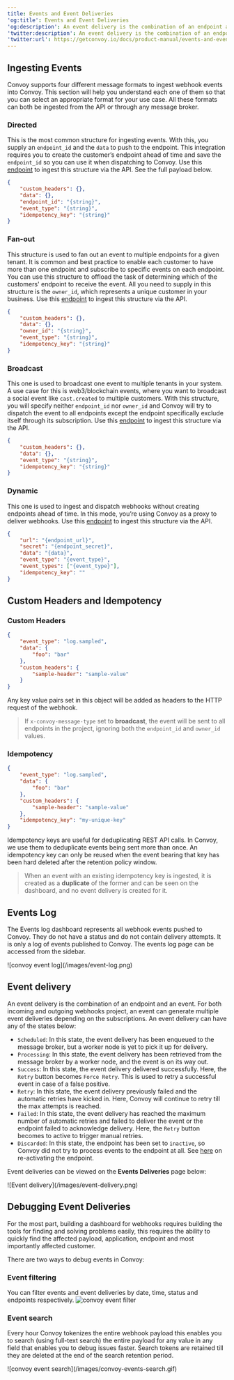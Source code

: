 ```yaml
---
title: Events and Event Deliveries
'og:title': Events and Event Deliveries
'og:description': An event delivery is the combination of an endpoint and an event. For both incoming and outgoing webhooks project, an event can generate multiple event deliveries depending on the subscriptions.
'twitter:description': An event delivery is the combination of an endpoint and an event. For both incoming and outgoing webhooks project, an event can generate multiple event deliveries depending on the subscriptions.
'twitter:url': https://getconvoy.io/docs/product-manual/events-and-event-deliveries
---
```


## Ingesting Events

Convoy supports four different message formats to ingest webhook events into Convoy.
This section will help you understand each one of them so that you can select an appropriate format for your use case.
All these formats can both be ingested from the API or through any message broker.

### Directed

This is the most common structure for ingesting events. With this, you supply an `endpoint_id` and the `data` to push to the endpoint.
This integration requires you to create the customer’s endpoint ahead of time and save the `endpoint_id` so you can use it when dispatching to Convoy.
Use this [endpoint](/api-reference/events/create-an-event) to ingest this structure via the API. See the full payload below.

```json Directed event example
{
	"custom_headers": {},
	"data": {},
	"endpoint_id": "{string}",
	"event_type": "{string}",
	"idempotency_key": "{string}"
}
```

### Fan-out

This structure is used to fan out an event to multiple endpoints for a given tenant.
It is common and best practice to enable each customer
to have more than one endpoint and subscribe to specific events on each endpoint.
You can use this structure to offload the task of determining which of the customers' endpoint to receive the event.
All you need to supply in this structure is the `owner_id`, which represents a unique customer in your business.
Use this [endpoint](/api-reference/events/fan-out-an-event) to ingest this structure via the API.

```json Fanout event example
{
	"custom_headers": {},
	"data": {},
	"owner_id": "{string}",
	"event_type": "{string}",
	"idempotency_key": "{string}"
}
```

### Broadcast

This one is used to broadcast one event to multiple tenants in your system.
A use case for this is web3/blockchain events,
where you want to broadcast a social event like `cast.created` to multiple customers.
With this structure,
you will specify
neither `endpoint_id` nor `owner_id` and Convoy will try
to dispatch the event to all endpoints except the endpoint specifically exclude itself through its subscription.
Use this [endpoint](/api-reference/events/create-a-broadcast-event) to ingest this structure via the API.

```json Broadcast event example
{
	"custom_headers": {},
	"data": {},
	"event_type": "{string}",
	"idempotency_key": "{string}"
}
```

### Dynamic

This one is used to ingest and dispatch webhooks without creating endpoints ahead of time.
In this mode, you’re using Convoy as a proxy to deliver webhooks. Use this [endpoint](/api-reference/events/dynamic-events) to ingest this structure via the API.

```json Dynamic event example
{
	"url": "{endpoint_url}",
	"secret": "{endpoint_secret}",
	"data": "{data}",
	"event_type": "{event_type}",
	"event_types": ["{event_type}"],
	"idempotency_key": ""
}
```

## Custom Headers and Idempotency

### Custom Headers

```json Custom header example
{
	"event_type": "log.sampled",
	"data": {
		"foo": "bar"
	},
	"custom_headers": {
		"sample-header": "sample-value"
	}
}
```

Any key value pairs set in this object will be added as headers to the HTTP request of the webhook.

> If `x-convoy-message-type` set to **broadcast**, the event will be sent to all endpoints in the project, ignoring both the `endpoint_id` and `owner_id` values.

### Idempotency

```json Idempotency example
{
	"event_type": "log.sampled",
	"data": {
		"foo": "bar"
	},
	"custom_headers": {
		"sample-header": "sample-value"
	},
	"idempotency_key": "my-unique-key"
}
```

Idempotency keys are useful for deduplicating REST API calls.
In Convoy, we use them to deduplicate events being sent more than once.
An idempotency key can only be reused when the event bearing that key has been hard deleted after the retention policy window.

> When an event with an existing idempotency key is ingested, it is created as a **duplicate**
> of the former and can be seen on the dashboard, and no event delivery is created for it.

## Events Log

The Events log dashboard represents all webhook events pushed to Convoy.
They do not have a status and do not contain delivery attempts.
It is only a log of events published to Convoy.
The events log page can be accessed from the sidebar.

<Frame>![convoy event log](/images/event-log.png)</Frame>

## Event delivery

An event delivery is the combination of an endpoint and an event.
For both incoming and outgoing webhooks project,
an event can generate multiple event deliveries depending on the subscriptions.
An event delivery can have any of the states below:

-   `Scheduled`: In this state, the event delivery has been enqueued to the message broker, but a worker node is yet to pick it up for delivery.
-   `Processing`: In this state, the event delivery has been retrieved from the message broker by a worker node, and the event is on its way out.
-   `Success`: In this state, the event delivery delivered successfully. Here, the `Retry` button becomes `Force Retry`. This is used to retry a successful event in case of a false positive.
-   `Retry`: In this state, the event delivery previously failed and the automatic retries have kicked in. Here, Convoy will continue to retry till the max attempts is reached.
-   `Failed`: In this state, the event delivery has reached the maximum number of automatic retries and failed to deliver the event or the endpoint failed to acknowledge delivery. Here, the `Retry` button becomes to active to trigger manual retries.
-   `Discarded`: In this state, the endpoint has been set to `inactive`, so Convoy did not try to process events to the endpoint at all. See [here](https://getconvoy.io/docs/product-manual/endpoints#endpoint-state) on re-activating the endpoint.

Event deliveries can be viewed on the **Events Deliveries** page below:

<Frame>![Event delivery](/images/event-delivery.png)</Frame>

## Debugging Event Deliveries

For the most part,
building a dashboard for webhooks requires building the tools for finding and solving problems easily,
this requires the ability to quickly find the affected payload,
application, endpoint and most importantly affected customer.

There are two ways to debug events in Convoy:

### Event filtering

You can filter events and event deliveries by date, time, status and endpoints respectively. <Frame>![convoy event filter](/images/event-filter.png)</Frame>

### Event search

Every hour Convoy tokenizes the entire webhook payload this enables you to search (using full-text search)
the entire payload for any value in any field that enables you to debug issues faster.
Search tokens are retained till they are deleted at the end of the search retention period.

<Frame>![convoy event search](/images/convoy-events-search.gif)</Frame>
